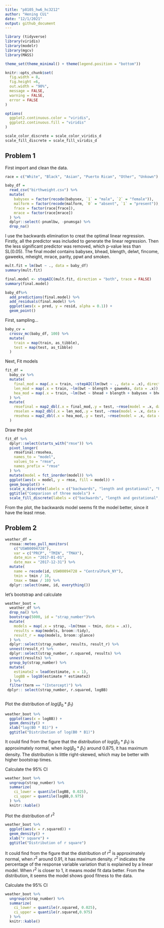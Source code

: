 ```yaml
---
title: "p8105_hw6_hc3212"
author: "Hening CUi"
date: "12/1/2021"
output: github_document
---
```


```r
library (tidyverse)
library(viridis)
library(modelr)
library(mgcv)
library(MASS)

theme_set(theme_minimal() + theme(legend.position = "bottom"))

knitr::opts_chunk$set(
  fig.width = 8,
  fig.height =6,
  out.width = "90%",
  message = FALSE,
  warning = FALSE,
  error = FALSE
)

options(
  ggplot2.continuous.color = "viridis",
  ggplot2.continuous.fill = "viridis"
)

scale_color_discrete = scale_color_viridis_d
scale_fill_discrete = scale_fill_viridis_d
```

## Problem 1

First import and clean the data.

```r

race = c("White", "Black", "Asian", "Puerto Rican", "Other", "Unkown")

baby_df = 
  read_csv("birthweight.csv") %>% 
  mutate(
    babysex = factor(recode(babysex, `1` = "male", `2` = "female")),
    malform = factor(recode(malform, `0` = "absent", `1` = "present")),
    frace = factor(race[frace]),
    mrace = factor(race[mrace])
  ) %>% 
  dplyr::select(-pnumlbw, -pnumsga) %>% 
  drop_na()
```

I use the backwards elimination to creat the optimal linear regression. Firstly, all the predictor was included to generate the linear regression. Then the less significant predictor was removed, which p-value less than SL(0.05). The final model contains babysex, bhead, blength, delwt, fincome, gaweeks, mheight, mrace, parity, ppwt and smoken.

```r
mult.fit = lm(bwt ~ ., data = baby_df)
summary(mult.fit)

final.model <- stepAIC(mult.fit, direction = "both", trace = FALSE) 
summary(final.model)
```


```r
baby_df%>% 
  add_predictions(final.model) %>% 
  add_residuals(final.model) %>% 
  ggplot(aes(x = pred, y = resid, alpha = 0.1)) +
  geom_point()
```

First, sampling...

```r
baby_cv =
  crossv_mc(baby_df, 100) %>% 
  mutate(
    train = map(train, as_tibble),
    test = map(test, as_tibble)
  )
```

Next, Fit models

```r
fit_df =
  baby_cv %>% 
  mutate(
    final_mod = map(.x = train, ~stepAIC(lm(bwt ~ ., data = .x), direction = "both", trace = FALSE)),
    len_mod = map(.x = train, ~lm(bwt ~ blength + gaweeks, data = .x)),
    hea_mod = map(.x = train, ~lm(bwt ~ bhead + blength + babysex + bhead * blength + bhead * babysex + blength * babysex + bhead * blength * babysex, data = .x))
  ) %>% 
  mutate(
    rmsefinal = map2_dbl(.x = final_mod,.y = test, ~rmse(model = .x, data = .y)),
    rmselen = map2_dbl(.x = len_mod,.y = test, ~rmse(model = .x, data = .y)),
    rmsehea = map2_dbl(.x = hea_mod,.y = test, ~rmse(model = .x, data = .y))
  )

```

Draw the plot

```r
fit_df %>% 
  dplyr::select(starts_with("rmse")) %>% 
  pivot_longer(
    rmsefinal:rmsehea,
    names_to = "model",
    values_to = "rmse", 
    names_prefix = "rmse"
  ) %>% 
  mutate(model = fct_inorder(model)) %>% 
  ggplot(aes(x = model, y = rmse, fill = model)) +
  geom_boxplot() +
  scale_x_discrete(labels = c("backwards", "length and gestational", "head, length, and sex")) +
  ggtitle("Comparison of three models") +
  scale_fill_discrete(labels = c("backwards", "length and gestational", "head, length, and sex"))
```

From the plot, the backwards model seems fit the model better, since it have the least rmse. 

## Problem 2

```r
weather_df = 
  rnoaa::meteo_pull_monitors(
    c("USW00094728"),
    var = c("PRCP", "TMIN", "TMAX"), 
    date_min = "2017-01-01",
    date_max = "2017-12-31") %>%
  mutate(
    name = recode(id, USW00094728 = "CentralPark_NY"),
    tmin = tmin / 10,
    tmax = tmax / 10) %>%
  dplyr::select(name, id, everything())
```

let's bootstrap and calculate

```r
weather_boot =
  weather_df %>% 
  drop_na() %>% 
  bootstrap(5000, id = "strap_number")%>% 
  mutate(
    models = map(.x = strap, ~lm(tmax ~ tmin, data = .x)),
    results = map(models, broom::tidy),
    result_r = map(models, broom::glance)
  ) %>% 
  dplyr::select(strap_number, results, result_r) %>% 
  unnest(result_r) %>% 
  dplyr::select(strap_number, r.squared, results) %>% 
  unnest(results) %>% 
  group_by(strap_number) %>% 
  mutate(
    estimate2 = lead(estimate, n = 1),
    logBB = log10(estimate * estimate2)
  ) %>% 
  filter(term == "(Intercept)") %>% 
 dplyr:: select(strap_number, r.squared, logBB)
  
```

Plot the distribution of $log(\beta_{0} * \beta_{1})$

```r
weather_boot %>% 
  ggplot(aes(x = logBB)) +
  geom_density() + 
  xlab("log(B0 * B1)") +
  ggtitle("Distribution of log(B0 * B1)")
```

It could find from the figure that the distribution of $log(\beta_{0} * \beta_{1})$ is approximately normal, when $log(\beta_{0} * \beta_{1})$ around 0.875, it has maximum density. The distribution is little right-skewed, which may be better with higher bootstrap times.


Calculate the 95% CI

```r
weather_boot %>% 
  ungroup(strap_number) %>% 
  summarize(
    ci_lower = quantile(logBB, 0.025),
    ci_upper = quantile(logBB,0.975)
  ) %>% 
  knitr::kable()
```


Plot the distribution of  $r^2$

```r
weather_boot %>% 
  ggplot(aes(x = r.squared)) +
  geom_density() + 
  xlab("r square") +
  ggtitle("Distribution of r square")
```

It could find from the figure that the distribution of  $r^2$ is approximately normal, when  $r^2$ around 0.91, it has maximum density. $r^2$ indicates the percentage of the response variable variation that is explained by a linear model. When $r^2$ is closer to 1, it means model fit data better. From the distribution, it seems the model shows good fitness to the data.


Calculate the 95% CI

```r
weather_boot %>% 
  ungroup(strap_number) %>% 
  summarize(
    ci_lower = quantile(r.squared, 0.025),
    ci_upper = quantile(r.squared,0.975)
  ) %>% 
  knitr::kable()
```
 
 
 

